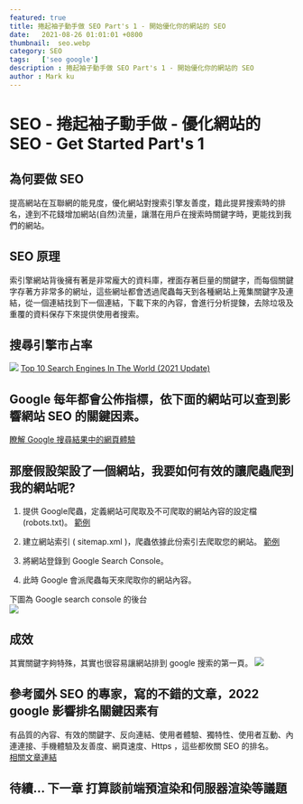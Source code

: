 ```yaml
---
featured: true
title: 捲起袖子動手做 SEO Part's 1 - 開始優化你的網站的 SEO
date:   2021-08-26 01:01:01 +0800
thumbnail:  seo.webp
category: SEO
tags:   ['seo google']
description : 捲起袖子動手做 SEO Part's 1 - 開始優化你的網站的 SEO
author : Mark ku
---
```

# SEO - 捲起袖子動手做 - 優化網站的 SEO - Get Started Part's 1
## 為何要做 SEO 
提高網站在互聯網的能見度，優化網站對搜索引擎友善度，籍此提昇搜索時的排名，達到不花錢增加網站(自然)流量，讓潛在用戶在搜索時關鍵字時，更能找到我們的網站。

## SEO 原理
索引擎網站背後擁有著是非常龐大的資料庫，裡面存著巨量的關鍵字，而每個關鍵字存著方非常多的網址，這些網址都會透過爬蟲每天到各種網站上蒐集關鍵字及連結，從一個連結找到下一個連結，下載下來的內容，會進行分析提鍊，去除垃圾及重覆的資料保存下來提供使用者搜索。

## 搜尋引擎市占率
![](https://i.imgur.com/OTc4avW.png)
[Top 10 Search Engines In The World (2021 Update)](https://www.reliablesoft.net/top-10-search-engines-in-the-world/)

## Google 每年都會公佈指標，依下面的網站可以查到影響網站 SEO 的關鍵因素。  
[瞭解 Google 搜尋結果中的網頁體驗](https://developers.google.com/search/docs/advanced/experience/page-experience)  

## 那麼假設架設了一個網站，我要如何有效的讓爬蟲爬到我的網站呢?

1. 提供 Google爬蟲，定義網站可爬取及不可爬取的網站內容的設定檔 (robots.txt)。 [範例](https://blog.markkulab.net/robots.txt)    

2. 建立網站索引 ( sitemap.xml )，爬蟲依據此份索引去爬取您的網站。 [範例](https://blog.markkulab.net/sitemap.xml)   

3. 將網站登錄到 Google Search Console。

4. 此時 Google 會派爬蟲每天來爬取你的網站內容。

下圖為 Google search console 的後台  
![](https://i.imgur.com/XFmtSPp.png)  

## 成效
其實關鍵字夠特殊，其實也很容易讓網站排到 google 搜索的第一頁。
![](https://i.imgur.com/I7IN1LT.png)

## 參考國外 SEO 的專家，寫的不錯的文章，2022 google 影響排名關鍵因素有
有品質的內容、有效的關鍵字、反向連結、使用者體驗、獨特性、使用者互動、內連連接、手機體驗及友善度、網頁速度、Https ，這些都攸關 SEO 的排名。  
[相關文章連結](https://firstpagesage.com/seo-blog/the-google-algorithm-ranking-factors/?fbclid=IwAR0HFuLxp1nMRZ7qQKRs1CGoGfkwOZEG9wlQz3lMFcODPRHrbU8_7pMf0AQ)


## 待續... 下一章 打算談前端預渲染和伺服器渲染等議題
